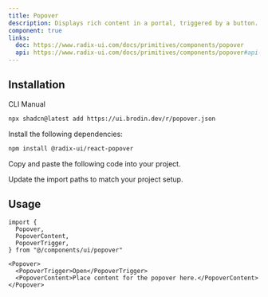 ```yaml
---
title: Popover
description: Displays rich content in a portal, triggered by a button.
component: true
links:
  doc: https://www.radix-ui.com/docs/primitives/components/popover
  api: https://www.radix-ui.com/docs/primitives/components/popover#api-reference
---
```


<ComponentPreview
  name="popover-demo"
  description="A popover component with a form."
/>

## Installation

<CodeTabs>

<TabsList>
  <TabsTrigger value="cli">CLI</TabsTrigger>
  <TabsTrigger value="manual">Manual</TabsTrigger>
</TabsList>
<TabsContent value="cli">

```bash
npx shadcn@latest add https://ui.brodin.dev/r/popover.json
```

</TabsContent>

<TabsContent value="manual">

<Steps>

<Step>Install the following dependencies:</Step>

```bash
npm install @radix-ui/react-popover
```

<Step>Copy and paste the following code into your project.</Step>

<ComponentSource name="popover" title="components/ui/popover.tsx" />

<Step>Update the import paths to match your project setup.</Step>

</Steps>

</TabsContent>

</CodeTabs>

## Usage

```tsx showLineNumbers
import {
  Popover,
  PopoverContent,
  PopoverTrigger,
} from "@/components/ui/popover"
```

```tsx showLineNumbers
<Popover>
  <PopoverTrigger>Open</PopoverTrigger>
  <PopoverContent>Place content for the popover here.</PopoverContent>
</Popover>
```
